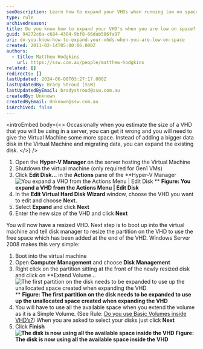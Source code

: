 ```yaml
---
seoDescription: Learn how to expand your VHDs when running low on space and ensure your virtual machine has enough storage capacity.
type: rule
archivedreason:
title: Do you know how to expand your VHD's when you are low on space?
guid: 94272c6a-c684-4304-9bf8-66dab586fa97
uri: do-you-know-how-to-expand-your-vhds-when-you-are-low-on-space
created: 2011-02-14T05:00:06.000Z
authors:
  - title: Matthew Hodgkins
    url: https://ssw.com.au/people/matthew-hodgkins
related: []
redirects: []
lastUpdated: 2024-06-08T03:27:17.000Z
lastUpdatedBy: Brady Stroud [SSW]
lastUpdatedByEmail: bradystroud@ssw.com.au
createdBy: Unknown
createdByEmail: Unknown@ssw.com.au
isArchived: false
---
```


<introEmbed
  body={<>
Occasionally when you estimate the size of a VHD that you will be using in a server, you can get it wrong and you will need to give the Virtual Machine some more space. Instead of adding a bigger data disk in the Virtual Machine and migrating data, you can expand the existing disk.
  </>}
/>
1. Open the **Hyper-V Manager** on the server hosting the Virtual Machine
2. Shutdown the virtual machine (only required for Gen1 VMs)
3. Click **Edit Disk...** in the **Actions** pane of the **Hyper-V Manager
   ![You expand a VHD from the Actions Menu | Edit Disk](/uploads/rules/do-you-know-how-to-expand-your-vhds-when-you-are-low-on-space/actions-expand.jpg)
   ** **Figure: You expand a VHD from the Actions Menu | Edit Disk**
4. In the **Edit Virtual Hard Disk Wizard** window, choose the VHD you want to edit and choose **Next.**
5. Select **Expand** and click **Next**
6. Enter the new size of the VHD and click **Next**

You will now have a resized VHD. Next step is to boot up into the virtual machine and tell disk manager to resize the partition on the VHD to use the free space which has been added at the end of the VHD. Windows Server 2008 makes this very simple:

1. Boot into the virtual machine
2. Open **Computer Management** and choose **Disk Management**
3. Right click on the partition sitting at the front of the newly resized disk and click on **Extend Volume...
   ![The first partition on the disk needs to be expanded to use up the unallocated space created when expanding the VHD](/uploads/rules/do-you-know-how-to-expand-your-vhds-when-you-are-low-on-space/expand-freespace.jpg)
   ** **Figure: The first partition on the disk needs to be expanded to use up the unallocated space created when expanding the VHD**
4. You will have to use all the available space when you extend the volume as it is a Simple Volume. (See Rule: [Do you use Basic Volumes inside VHD’s?](/do-you-use-basic-volumes-inside-vhds)) When you are asked to select your disks just click **Next**
5. Click **Finish
   ![The disk is now using all the available space inside the VHD](/uploads/rules/do-you-know-how-to-expand-your-vhds-when-you-are-low-on-space/expand-fullspaceused.jpg)** **Figure: The disk is now using all the available space inside the VHD**

